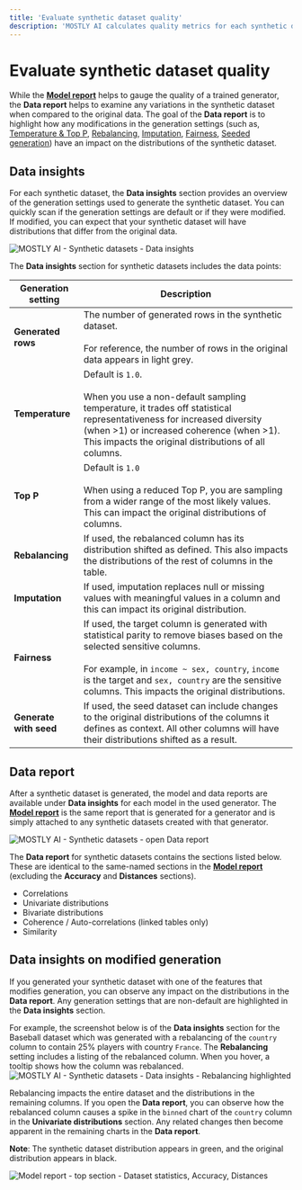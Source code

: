 ```yaml
---
title: 'Evaluate synthetic dataset quality'
description: 'MOSTLY AI calculates quality metrics for each synthetic dataset. The metrics are available on the page of a synthetic dataset after generation completes and detailed charts and metrics are also available in the data for each model.'
---
```



# Evaluate synthetic dataset quality

While the [**Model report**](/generators/evaluate-quality#model-report) helps to gauge the quality of a trained generator, the **Data report** helps to examine any variations in the synthetic dataset when compared to the original data. The goal of the **Data report** is to highlight how any modifications in the generation settings (such as, [Temperature & Top P](/synthetic-datasets/set-size-temp#set-temperature-and-top-p), [Rebalancing](/synthetic-datasets/rebalance-columns), [Imputation](/synthetic-datasets/data-imputation), [Fairness](/synthetic-datasets/fairness), [Seeded generation](/synthetic-datasets/seeded-generation)) have an impact on the distributions of the synthetic dataset.

## Data insights

For each synthetic dataset, the **Data insights** section provides an overview of the generation settings used to generate the synthetic dataset. You can quickly scan if the generation settings are default or if they were modified. If modified, you can expect that your synthetic dataset will have distributions that differ from the original data.

<Image 
    src="/docs/docimages/synthetic-datasets/evaluate-quality/03-data-insights.webp" 
    alt="MOSTLY AI - Synthetic datasets - Data insights" 
    width={800} 
    height={150}
/>

The **Data insights** section for synthetic datasets includes the data points:

| Generation setting     | Description                                                                                                                                                                                                                                            |
| ---------------------- | ------------------------------------------------------------------------------------------------------------------------------------------------------------------------------------------------------------------------------------------------------ |
| **Generated rows**     | The number of generated rows in the synthetic dataset.<br /><br />For reference, the number of rows in the original data appears in light grey.                                                                                                        |
| **Temperature**        | Default is `1.0`.<br /><br />When you use a non-default sampling temperature, it trades off statistical representativeness for increased diversity (when >1) or increased coherence (when >1). This impacts the original distributions of all columns. |
| **Top P**              | Default is `1.0`<br /><br />When using a reduced Top P, you are sampling from a wider range of the most likely values. This can impact the original distributions of columns.                                                                          |
| **Rebalancing**        | If used, the rebalanced column has its distribution shifted as defined. This also impacts the distributions of the rest of columns in the table.                                                                                                       |
| **Imputation**         | If used, imputation replaces null or missing values with meaningful values in a column and this can impact its original distribution.                                                                                                                  |
| **Fairness**           | If used, the target column is generated with statistical parity to remove biases based on the selected sensitive columns.<br /><br />For example, in `income ~ sex, country`, `income` is the target and `sex, country` are the sensitive columns. This impacts the original distributions. |
| **Generate with seed** | If used, the seed dataset can include changes to the original distributions of the columns it defines as context. All other columns will have their distributions shifted as a result.                                                                 |

## Data report

After a synthetic dataset is generated, the model and data reports are available under **Data insights** for each model in the used generator. The [**Model report**](/generators/evaluate-quality#model-report) is the same report that is generated for a generator and is simply attached to any synthetic datasets created with that generator.

<Image 
    src="/docs/docimages/synthetic-datasets/evaluate-quality/01-open-data-report.webp" 
    alt="MOSTLY AI - Synthetic datasets - open Data report" 
    width={800} 
    height={150}
/>

The **Data report** for synthetic datasets contains the sections listed below. These are identical to the same-named sections in the [**Model report**](/generators/evaluate-quality#model-report) (excluding the **Accuracy** and **Distances** sections).

* Correlations
* Univariate distributions
* Bivariate distributions
* Coherence / Auto-correlations (linked tables only)
* Similarity

## Data insights on modified generation

If you generated your synthetic dataset with one of the features that modifies generation, you can observe any impact on the distributions in the **Data report**. Any generation settings that are non-default are highlighted in the **Data insights** section.

For example, the screenshot below is of the **Data insights** section for the Baseball dataset which was generated with a rebalancing of the `country` column to contain 25% players with country `France`. The **Rebalancing** setting includes a listing of the rebalanced column. When you hover, a tooltip shows how the column was rebalanced.
<Image
    src="/docs/docimages/synthetic-datasets/evaluate-quality/04-data-insights-generation-modified.webp"
    alt="MOSTLY AI - Synthetic datasets - Data insights - Rebalancing highlighted"
    width={800}
    height={150}
/>

Rebalancing impacts the entire dataset and the distributions in the remaining columns. If you open the **Data report**, you can observe how the rebalanced column causes a spike in the `binned` chart of the `country` column in the **Univariate distributions** section. Any related changes then become apparent in the remaining charts in the **Data report**.

**Note**: The synthetic dataset distribution appears in green, and the original distribution appears in black.

<Image 
    src="/docs/docimages/synthetic-datasets/evaluate-quality/02-data-insights-rebalancing-temperature-top-p.webp" 
    alt="Model report - top section - Dataset statistics, Accuracy, Distances" 
    width={800} 
    height={150}
/>